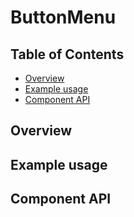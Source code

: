 
# ButtonMenu

## Table of Contents

- [Overview](#overview)
- [Example usage](#example-usage)
- [Component API](#component-api)

## Overview

<!-- TODO: Overview. -->

## Example usage

<!-- TODO: One example per designed use case. -->

<Preview>
  <Story
    id={getStorybookSlug(pkg, null, ButtonMenu.displayName, 'button-menu')}
  />
</Preview>

## Component API

<Props />
